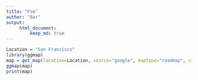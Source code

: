 ```yaml
---
title: "Foo"
author: "Bar"
output: 
     html_document:
         keep_md: true
---
```



```r
Location = "San Francisco"
library(ggmap)
map = get_map(location=Location, source="google", maptype="roadmap", crop=F, zoom=10)
ggmap(map)
print(map)
```
